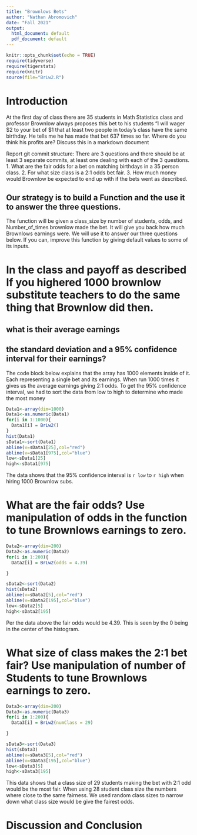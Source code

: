 ```yaml
---
title: "Brownlows Bets"
author: "Nathan Abromovich"
date: "Fall 2021"
output:
  html_document: default
  pdf_document: default
---
```



```r
knitr::opts_chunk$set(echo = TRUE)
require(tidyverse)
require(tigerstats)
require(knitr)
source(file="BrLw2.R")
```


<!-- We recommend you use git branches -- create a separate branch for each major section i.e. Introduction, Methods, Results, Inferential Results, and Discussion and Conclusions - leave the YAML block untouched until the final merge where you put in your own name !-->

# Introduction

<!--In this section you explain what you are trying to show.  Where did the data come from?  What is the research or other question you are trying to answer?!-->

 At the first day of class there are 35 students in Math Statistics class and professor Brownlow always proposes this bet to his students "I will wager $2 to your bet of $1 that at least two people in today's class have  the same birthday.  He tells me he has made that bet 637 times so far. Where do you think his profits are? Discuss this in a markdown document
 
Report git commit structure:
There are 3 questions and there should be at least 3 separate commits, at least one dealing with each of the 3 questions.
1. What are the fair odds for a bet on matching birthdays in a 35 person class.
2. For what size class is a 2:1 odds bet fair.
3. How much money would Brownlow be expected to end up with if the bets went as described.

## Our strategy is to build a Function and the use it to answer the three questions. 

The function will be given a class_size by number of students, odds, and Number_of_times brownlow made the bet.  It will give you back how much Brownlows earnings were. We will use it to answer our three questions below. If you can, improve this function by giving default values to some of its inputs. 

# In the class and payoff as described  If you highered 1000 brownlow substitute teachers to do the same thing that Brownlow did then.
## what is their average earnings
## the standard deviation and a 95% confidence interval for their earnings?
  
<!--Explain and display your method of coming up with a 95% confidence interval of  professor Brownlows winnings (or losings)-->

The code block below explains that the array has 1000 elements inside of it.  Each representing a single bet and its earnings.  When run 1000 times it gives us the average earnings giving 2:1 odds. To get the 95% confidence interval, we had to sort the data from low to high to determine who made the most money


```r
Data1<-array(dim=1000)
Data1<-as.numeric(Data1)
for(i in 1:1000){
  Data1[i] = BrLw2()
}
hist(Data1)
sData1<-sort(Data1)
abline(v=sData1[25],col="red")
abline(v=sData1[975],col="blue")
low<-sData1[25]
high<-sData1[975]

```
The data shows that the 95% confidence interval is `r low` to `r high` when hiring 1000 Brownlow subs.  



# What are the fair odds? Use manipulation of odds in the function to tune Brownlows earnings to zero. 


<!--Decide on your methods:  In this section explain the approach you will take to attack the issue --- how will you decide on a likely estimate of professor Brownlow's earnings or losses after 637 bets. Also explain how you construct a 95% confidence interval about your estimate of his winnings !-->

```r
Data2<-array(dim=200)
Data2<-as.numeric(Data2)
for(i in 1:200){
  Data2[i] = BrLw2(odds = 4.39)

}

sData2<-sort(Data2)
hist(sData2)
abline(v=sData2[5],col="red")
abline(v=sData2[195],col="blue")
low<-sData2[5]
high<-sData2[195]

```


Per the data above the fair odds would be 4.39.  This is seen by the 0 being in the center of the histogram. 

# What size of class makes the 2:1 bet fair?  Use manipulation of number of Students to tune Brownlows earnings to zero.

```r
Data3<-array(dim=200)
Data3<-as.numeric(Data3)
for(i in 1:200){
  Data3[i] = BrLw2(numClass = 29)

}

sData3<-sort(Data3)
hist(sData3)
abline(v=sData3[5],col="red")
abline(v=sData3[195],col="blue")
low<-sData3[5]
high<-sData3[195]

```
  
This data shows that a class size of 29 students making the bet with 2:1 odd would be the most fair. When using 28 student class size the numbers where close to the same fairness.  We used random class sizes to narrow down what class size would be give the fairest odds. 
<!--Explain and display the results of your method of coming up with the estimate of professor Brownlows betting profits!-->

  
  






# Discussion and Conclusion

<!--Discussion and conclusion here.  If professor Brownlow is consistantly making or losing money how could he change his payout so that his profits center on zero?  Also discuss what size his class should be in order to have his current scheme balance at zero profit.!-->

